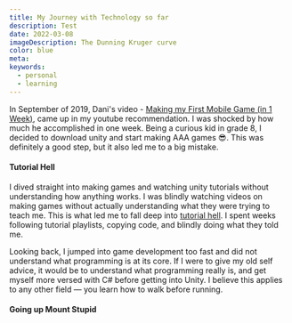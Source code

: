 ```yaml
---
title: My Journey with Technology so far
description: Test
date: 2022-03-08
imageDescription: The Dunning Kruger curve
color: blue
meta:
keywords:
  - personal
  - learning
---
```


In September of 2019, Dani's video - [Making my First Mobile Game (in 1 Week)](https://www.youtube.com/watch?v=xgOBnwkE6lc), came up in my youtube recommendation. I was shocked by how much he accomplished in one week. Being a curious kid in grade 8, I decided to download unity and start making AAA games 😎. This was definitely a good step, but it also led me to a big mistake.

#### Tutorial Hell

I dived straight into making games and watching unity tutorials without understanding how anything works. I was blindly watching videos on making games without actually understanding what they were trying to teach me. This is what led me to fall deep into [tutorial hell](https://www.urbandictionary.com/define.php?term=Tutorial%20Hell). I spent weeks following tutorial playlists, copying code, and blindly doing what they told me.

Looking back, I jumped into game development too fast and did not understand what programming is at its core. If I were to give my old self advice, it would be to understand what programming really is, and get myself more versed with C# before getting into Unity. I believe this applies to any other field &#8212; you learn how to walk before running.

#### Going up Mount Stupid
